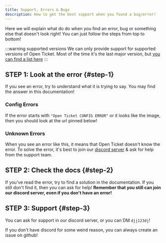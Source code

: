 ```yaml
---
title: Support, Errors & Bugs
description: How to get the best support when you found a bug/error!
---
```


Here we will explain what do do when you find an error, bug or something else that doesn't look right!
You can just follow the steps from top to bottom!

:::warning supported versions
We can only provide support for supported versions of Open Ticket. Most of the time it's the last major version, but [you can find a list here](https://otgithub.dj-dj.be/blob/main/.github/SECURITY.md#supported-versions)
:::

## STEP 1: Look at the error \{#step-1}
If you see an error, try to understand what it is trying to say. You may find the answer in this documentation!

### Config Errors
If the error starts with `"Open Ticket CONFIG ERROR"` or it looks like the image, then you should look at the url pinned below!
<GoodImage src="/img/docs/installation/console_checkerjs.png" size="70%"></GoodImage>
<LinkBlock mode="emoji" emoji="❓" isdoc="true" url="docs/system/config-errors" name="Open Ticket Config Errors!" description="What are these config errors?"></LinkBlock>

### Unknown Errors
When you see an error like this, it means that Open Ticket doesn't know the error. To solve the error, it's best to join our [discord server](https://discord.dj-dj.be) & ask for help from the support team.
<GoodImage src="/img/docs/installation/console_error.png" size="70%"></GoodImage>

## STEP 2: Check the docs \{#step-2}
If you've read the error, try to find a solution in the documentation. If you still don't find it, then you can ask for help! **Remember that you still can join our discord server, even if you don't have an error!**

## STEP 3: Support \{#step-3}
You can ask for support in our discord server, or you can DM `djj123dj`!
<LinkBlock mode="image" image="/img/discord.png" isdoc="false" url="https://discord.dj-dj.be" name="Join our discord server!" description="DJdj Development"></LinkBlock>

If you don't have discord for some weird reason, you can always create an issue on github!